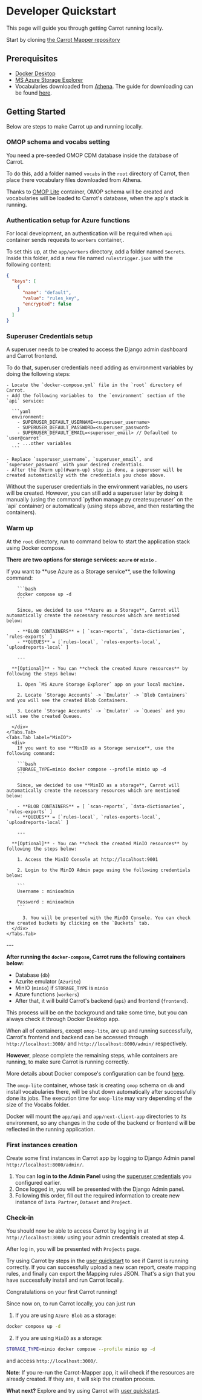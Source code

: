
# Developer Quickstart

This page will guide you through getting Carrot running locally.

Start by cloning [the Carrot Mapper repository](https://github.com/Health-Informatics-UoN/carrot-mapper)

## Prerequisites

- [Docker Desktop](https://www.docker.com/products/docker-desktop/)
- [MS Azure Storage Explorer](https://azure.microsoft.com/en-us/products/storage/storage-explorer/#Download-4)
- Vocabularies downloaded from [Athena](https://athena.ohdsi.org/). The guide for downloading can be found [here](https://github.com/OHDSI/Vocabulary-v5.0/wiki/General-Structure,-Download-and-Use).

## Getting Started

Below are steps to make Carrot up and running locally.

<Steps>

### OMOP schema and vocabs setting

You need a pre-seeded OMOP CDM database inside the database of Carrot.

To do this, add a folder named `vocabs` in the `root` directory of Carrot, then place there vocabulary files downloaded from Athena.

Thanks to [OMOP Lite](https://github.com/andyrae/omop-lite/pkgs/container/omop-lite) container, OMOP schema will be created and vocabularies will be loaded to Carrot's database, when the app's stack is running.

### Authentication setup for Azure functions

For local development, an authentication will be required when `api` container sends requests to `workers` container,.

To set this up, at the `app/workers` directory, add a folder named `Secrets`. Inside this folder, add a new file named `rulestrigger.json` with the following content:

```json
{
  "keys": [
    {
      "name": "default",
      "value": "rules_key",
      "encrypted": false
    }
  ]
}
```


### Superuser Credentials setup
A superuser needs to be created to access the Django admin dashboard and Carrot frontend.

To do that, superuser credentials need adding as environment variables by doing the following steps:

    - Locate the `docker-compose.yml` file in the `root` directory of Carrot.
    - Add the following variables to  the `environment` section of the `api` service:

      ```yaml
      environment:
        - SUPERUSER_DEFAULT_USERNAME=<superuser_username>
        - SUPERUSER_DEFAULT_PASSWORD=<superuser_password>
        - SUPERUSER_DEFAULT_EMAIL=<superuser_email> // Defaulted to `user@carrot`
        - ...other variables
      ```

    - Replace `superuser_username`, `superuser_email`, and `superuser_password` with your desired credentials.
    - After the [Warm up](#warm-up) step is done, a superuser will be created automatically with the credentials you chose above.


<Callout type="info">
  Without the superuser credentials in the environment variables, no users will be created. However, you can still add a superuser later by doing it manually (using the command `python manage.py createsuperuser` on the `api` container) or automatically (using steps above, and then restarting the containers).
</Callout>

### Warm up

At the `root` directory, run to command below to start the application stack using Docker compose.

**There are two options for storage services: `azure` or `minio` .**

<div>
  <Tabs items={['Azure Blob','MinIO', ]}>
    <Tabs.Tab label="Azure Blob">
      <div>
        If you want to **use Azure as a Storage service**, use the following command:

        ```bash
        docker compose up -d
        ```

        Since, we decided to use **Azure as a Storage**, Carrot will automatically create the necessary resources which are mentioned below:

        - **BLOB CONTAINERS** = [ `scan-reports`, `data-dictionaries`, `rules-exports` ]
        - **QUEUES** = [`rules-local`, `rules-exports-local`, `uploadreports-local` ]

        ---

      **[Optional]** - You can **check the created Azure resources** by following the steps below:  

        1. Open `MS Azure Storage Explorer` app on your local machine.

        2. Locate `Storage Accounts` -> `Emulator` -> `Blob Containers` and you will see the created Blob Containers.

        3. Locate `Storage Accounts` -> `Emulator` -> `Queues` and you will see the created Queues.

      </div>
    </Tabs.Tab>
    <Tabs.Tab label="MinIO">
      <div>
        If you want to use **MinIO as a Storage service**, use the following command:

        ```bash
        STORAGE_TYPE=minio docker compose --profile minio up -d
        ```

        Since, we decided to use **MinIO as a storage**, Carrot will automatically create the necessary resources which are mentioned below:
        
        - **BLOB CONTAINERS** = [ `scan-reports`, `data-dictionaries`, `rules-exports` ]
        - **QUEUES** = [`rules-local`, `rules-exports-local`, `uploadreports-local` ]

        ---

      **[Optional]** - You can **check the created MinIO resources** by following the steps below:  

        1. Access the MinIO Console at http://localhost:9001

        2. Login to the MinIO Admin page using the following credentials below:

        ```
        Username : minioadmin

        Password : minioadmin
        ```

          3. You will be presented with the MinIO Console. You can check the created buckets by clicking on the `Buckets` tab.
      </div>
    </Tabs.Tab>
  </Tabs>
</div>
---

**After running the `docker-compose`, Carrot runs the following containers below:**

- Database (`db`)
- Azurite emulator (`Azurite`)
- MinIO  (`minio`) if `STORAGE_TYPE` is `minio`
- Azure functions (`workers`)
- After that, it will build Carrot's backend (`api`) and frontend (`frontend`). 

This process will be on the background and take some time, but you can always check it through Docker Desktop app.

When all of containers, except `omop-lite`, are up and running successfully, Carrot's frontend and backend can be accessed through `http://localhost:3000/` and `http://localhost:8000/admin/` respectively.

**However**, please complete the remaining steps, while containers are running, to make sure Carrot is running correctly.

More details about Docker compose's configuration can be found [here](configuration).

<Callout type="info">

The `omop-lite` container, whose task is creating `omop` schema on `db` and install vocabularies there, will be shut down automatically after successfully done its jobs. The execution time for `omop-lite` may vary depending of the size of the Vocabs folder.

</Callout>

<Callout type="info">

Docker will mount the `app/api` and `app/next-client-app` directories to its environment, so any changes in the code of the backend or frontend will be reflected in the running application.

</Callout>

### First instances creation

Create some first instances in Carrot app by logging to Django Admin panel `http://localhost:8000/admin/`.

1. You can **log in to the Admin Panel** using the [superuser credentials](#superuser-credentials-setup) you configured earlier.
2. Once logged in, you will be presented with the Django Admin panel.
3. Following this order, fill out the required information to create new instance of `Data Partner`, `Dataset` and `Project`.

### Check-in

You should now be able to access Carrot by logging in at `http://localhost:3000/` using your admin credentials created at step 4.

After log in, you will be presented with `Projects` page.

Try using Carrot by steps in the [user quickstart](/mapper/user_guide/quickstart) to see if Carrot is running correctly. If you can successfully upload a new scan report, create mapping rules, and finally can export the Mapping rules JSON. That's a sign that you have successfully install and run Carrot locally.

<Callout emoji="🎉">Congratulations on your first Carrot running!</Callout>

</Steps>

Since now on, to run Carrot locally, you can just run

1. If you are using `Azure Blob` as a storage:

```bash
docker compose up -d
```

2. If you are using `MinIO` as a storage:

```bash
STORAGE_TYPE=minio docker compose --profile minio up -d
```

and access `http://localhost:3000/`.

**Note**: If you re-run the Carrot-Mapper app, it wiil check if the resources are already created. If they are, it will skip the creation process.

**What next?** Explore and try using Carrot with [user quickstart](/mapper/user_guide/quickstart).
